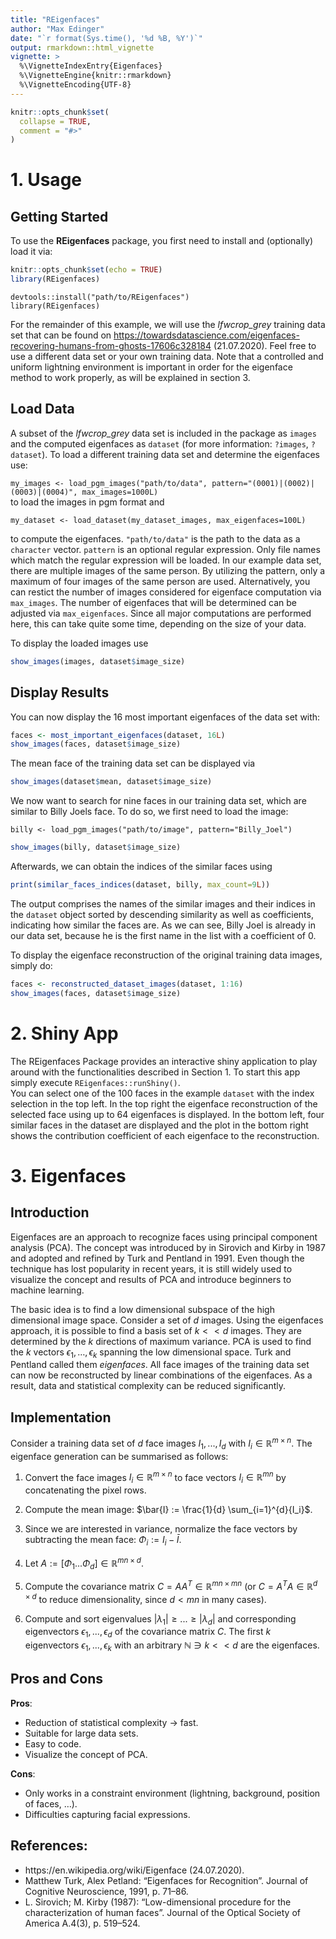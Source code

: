 ```yaml
---
title: "REigenfaces"
author: "Max Edinger"
date: "`r format(Sys.time(), '%d %B, %Y')`"
output: rmarkdown::html_vignette
vignette: >
  %\VignetteIndexEntry{Eigenfaces}
  %\VignetteEngine{knitr::rmarkdown}
  %\VignetteEncoding{UTF-8}
---
```


```r
knitr::opts_chunk$set(
  collapse = TRUE,
  comment = "#>"
)
```

# 1. Usage

## Getting Started

To use the **REigenfaces** package, you first need to install and (optionally) load it via:
```r
knitr::opts_chunk$set(echo = TRUE)
library(REigenfaces)
```

`devtools::install("path/to/REigenfaces")`  
`library(REigenfaces)`

For the remainder of this example, we will use the *lfwcrop_grey* training data set that can be found on <https://towardsdatascience.com/eigenfaces-recovering-humans-from-ghosts-17606c328184> (21.07.2020). Feel free to use a different data set or your own training data. Note that a controlled and uniform lightning environment is important in order for the eigenface method to work properly, as will be explained in section 3.  

## Load Data

A subset of the *lfwcrop_grey* data set is included in the package as `images` and the computed eigenfaces as `dataset` (for more information: `?images`, `?dataset`). To load a different training data set and determine the eigenfaces use:

`my_images <- load_pgm_images("path/to/data", pattern="(0001)|(0002)|(0003)|(0004)", max_images=1000L)`    
to load the images in pgm format and  
  
`my_dataset <- load_dataset(my_dataset_images, max_eigenfaces=100L)`  
  
to compute the eigenfaces. `"path/to/data"` is the path to the data as a `character` vector. `pattern` is an optional regular expression. Only file names which match the regular expression will be loaded. In our example data set, there are multiple images of the same person. By utilizing the pattern, only a maximum of four images of the same person are used. Alternatively, you can restict the number of images considered for eigenface computation via `max_images`. The number of eigenfaces that will be determined can be adjusted via `max_eigenfaces`. Since all major computations are performed here, this can take quite some time, depending on the size of your data.  
  
To display the loaded images use  

```r
show_images(images, dataset$image_size)
```

## Display Results
  
You can now display the 16 most important eigenfaces of the data set with:
```r
faces <- most_important_eigenfaces(dataset, 16L)
show_images(faces, dataset$image_size)
```
  
The mean face of the training data set can be displayed via
```r
show_images(dataset$mean, dataset$image_size)
```

We now want to search for nine faces in our training data set, which are similar to Billy Joels face. To do so, we first need to load the image:  
  
`billy <- load_pgm_images("path/to/image", pattern="Billy_Joel")`
```r
show_images(billy, dataset$image_size)
``` 
  
Afterwards, we can obtain the indices of the similar faces using  
```r
print(similar_faces_indices(dataset, billy, max_count=9L))
```  
The output comprises the names of the similar images and their indices in the `dataset` object sorted by descending similarity as well as coefficients, indicating how similar the faces are. As we can see, Billy Joel is already in our data set, because he is the first name in the list with a coefficient of 0.  
  
To display the eigenface reconstruction of the original training data images, simply do:  
```r
faces <- reconstructed_dataset_images(dataset, 1:16)
show_images(faces, dataset$image_size)
```

# 2. Shiny App

The REigenfaces Package provides an interactive shiny application to play around with the functionalities described in Section 1. To start this app simply execute `REigenfaces::runShiny()`.    
You can select one of the 100 faces in the example `dataset` with the index selection in the top left. In the top right the eigenface reconstruction of the selected face using up to 64 eigenfaces is displayed. In the bottom left, four similar faces in the dataset are displayed and the plot in the bottom right shows the contribution coefficient of each eigenface to the reconstruction.

# 3. Eigenfaces

## Introduction

Eigenfaces are an approach to recognize faces using principal component analysis (PCA). The concept was introduced by in Sirovich and Kirby in 1987 and adopted and refined by Turk and Pentland in 1991. Even though the technique has lost popularity in recent years, it is still widely used to visualize the concept and results of PCA and introduce beginners to machine learning. 

The basic idea is to find a low dimensional subspace of the high dimensional image space. Consider a set of $d$ images. Using the eigenfaces approach, it is possible to find a basis set of $k << d$ images. They are determined by the $k$ directions of maximum variance. PCA is used to find the $k$ vectors $\epsilon_{1},…,\epsilon_{k}$ spanning the low dimensional space. Turk and Pentland called them *eigenfaces*. All face images of the training data set can now be reconstructed by linear combinations of the eigenfaces. As a result, data and statistical complexity can be reduced significantly.

## Implementation

Consider a training data set of $d$ face images $I_{1},...,I_{d}$ with $I_{i} \in \mathbb{R}^{m\times n}$. The eigenface generation can be summarised as follows: 

1. Convert the face images $I_{i} \in \mathbb{R}^{m\times n}$ to face vectors $I_{i} \in \mathbb{R}^{mn}$ by concatenating the pixel rows.

2. Compute the mean image: $\bar{I} := \frac{1}{d} \sum_{i=1}^{d}{I_i}$.

3. Since we are interested in variance, normalize the face vectors by subtracting the mean face: $\Phi_i :=  I_i - \bar{I}$. 

4. Let $A := [\Phi_1...\Phi_d] \in \mathbb{R}^{mn \times d}$.

5. Compute the covariance matrix $C = AA^T \in \mathbb{R}^{mn \times mn}$ (or $C = A^TA \in \mathbb{R}^{d \times d}$ to reduce dimensionality, since $d < mn$ in many cases).

6. Compute and sort eigenvalues $|\lambda_1| \geq ... \geq |\lambda_d|$ and corresponding eigenvectors $\epsilon_1,...,\epsilon_d$ of the covariance matrix $C$. The first $k$ eigenvectors $\epsilon_1,...,\epsilon_k$ with an arbitrary $\mathbb{N} \ni k << d$ are the eigenfaces.

## Pros and Cons

**Pros**:  

* Reduction of statistical complexity $\rightarrow$ fast.  
* Suitable for large data sets.  
* Easy to code.  
* Visualize the concept of PCA.  

**Cons**:   

* Only works in a constraint environment (lightning, background, position of faces, …).  
* Difficulties capturing facial expressions.  


## References:
* https://en.wikipedia.org/wiki/Eigenface (24.07.2020).
* Matthew Turk, Alex Petland: "Eigenfaces for Recognition". Journal of Cognitive Neuroscience, 1991, p. 71–86.
* L. Sirovich; M. Kirby (1987): "Low-dimensional procedure for the characterization of human faces". Journal of the Optical Society of America A.4(3), p. 519–524.
